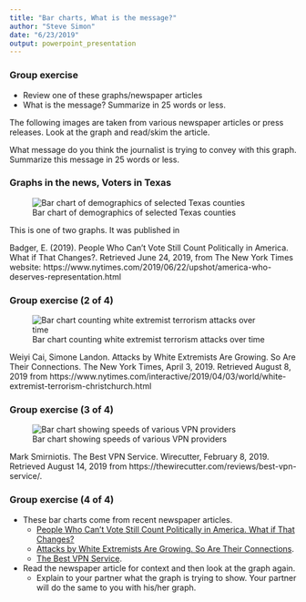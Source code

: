 ```yaml
---
title: "Bar charts, What is the message?"
author: "Steve Simon"
date: "6/23/2019"
output: powerpoint_presentation
---
```


### Group exercise
+ Review one of these graphs/newspaper articles
+ What is the message? Summarize in 25 words or less.

<div class="notes">

The following images are taken from various newspaper articles or press releases. Look at the graph and read/skim the article.

What message do you think the journalist is trying to convey with this graph. Summarize this message in 25 words or less.

</div>

### Graphs in the news, Voters in Texas

![Bar chart of demographics of selected Texas counties](../images/external/texas-bar-chart.png)

<div class="notes">

This is one of two graphs. It was published in

Badger, E. (2019). People Who Can’t Vote Still Count Politically in America. What if That Changes?. Retrieved June 24, 2019, from The New York Times website: https://www.nytimes.com/2019/06/22/upshot/america-who-deserves-representation.html

</div>

### Group exercise (2 of 4)

![Bar chart counting white extremist terrorism attacks over time](../images/external/terrorism-bar-chart.png)

<div class="notes">

Weiyi Cai, Simone Landon. Attacks by White Extremists Are Growing. So Are Their Connections. The New York Times, April 3, 2019. Retrieved August 8, 2019 from https://www.nytimes.com/interactive/2019/04/03/world/white-extremist-terrorism-christchurch.html

</div>

### Group exercise (3 of 4)

![Bar chart showing speeds of various VPN providers](../images/external/vpn-speeds.png)

<div class="notes">

Mark Smirniotis. The Best VPN Service. Wirecutter, February 8, 2019. Retrieved August 14, 2019 from https://thewirecutter.com/reviews/best-vpn-service/.

</div>

### Group exercise (4 of 4)
+ These bar charts come from recent newspaper articles.
  + [People Who Can’t Vote Still Count Politically in America. What if That Changes?](https://www.nytimes.com/2019/06/22/upshot/america-who-deserves-representation.html)
  + [Attacks by White Extremists Are Growing. So Are Their Connections](https://www.nytimes.com/interactive/2019/04/03/world/white-extremist-terrorism-christchurch.html).
  + [The Best VPN Service](https://thewirecutter.com/reviews/best-vpn-service/).

+ Read the newspaper article for context and then look at the graph again. 
  + Explain to your partner what the graph is trying to show. Your partner will do the same to you with his/her graph.
